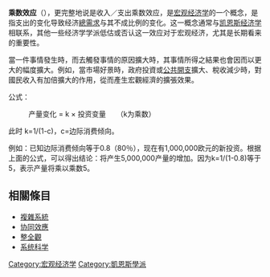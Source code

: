 {{multiple issues|
{{來源|time=2014-12-30T12:18:15+00:00}}
{{擴充|time=2014-12-30T12:18:15+00:00}}
{{Expert|time=2010-10-13}} 
{{編修|time=2014-12-30T12:18:15+00:00}}
}}
{{NoteTA
|G1=Economics
|T=zh-tw:乘數效果;zh-cn:乘数效应;zh-hk:乘數效應
|1=zh-tw:所得;zh-cn:收入
}}
'''乘数效应'''（{{lang-en|multiplier effect}}），更完整地说是收入／支出乘数效应，是[[宏观经济学|宏观经济学]]的一个概念，是指支出的变化导致经济[[總需求|總需求]]与其不成比例的变化。这一概念通常与[[凯恩斯主义经济学|凯恩斯经济学]]相联系，其他一些经济学学派低估或否认这一效应对于宏观经济，尤其是长期看来的重要性。

當一件事情發生時，而去觸發事情的原因擴大時，其事情所得之結果也會因而以更大的幅度擴大。例如，當市場好景時，政府投資或[[公共開支|公共開支]]擴大、稅收減少時，對國民收入有加倍擴大的作用，從而產生宏觀經濟的擴張效果。

公式：

:产量变化 = k × 投资变量　　（k为乘数）

此时 k=1/(1-c)，c=边际消费倾向。

例如：已知边际消费倾向等于0.8（80％），现在有1,000,000欧元的新投资。根据上面的公式，可以得出结论：将产生5,000,000产量的增加。因为k=1/(1-0.8)等于5，表示产量将乘以乘数5。

==相關條目==
* [[複雜系統|複雜系統]]
*[[协同效應|协同效應]]
*[[整全觀|整全觀]]
*[[系统科学|系统科学]]

[[Category:宏观经济学|Category:宏观经济学]]
[[Category:凱恩斯學派|Category:凱恩斯學派]]